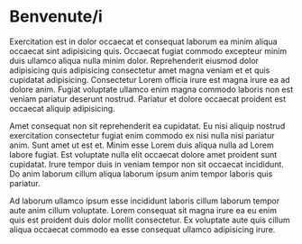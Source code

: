 # Benvenute/i {.unnumbered}

Exercitation est in dolor occaecat et consequat laborum ea minim aliqua occaecat sint adipisicing quis. Occaecat fugiat commodo excepteur minim duis ullamco aliqua nulla minim dolor. Reprehenderit eiusmod dolor adipisicing quis adipisicing consectetur amet magna veniam et et quis cupidatat adipisicing. Consectetur Lorem officia irure est magna irure ea ad dolore anim. Fugiat voluptate ullamco enim magna commodo laboris non est veniam pariatur deserunt nostrud. Pariatur et dolore occaecat proident est occaecat aliquip adipisicing.

Amet consequat non sit reprehenderit ea cupidatat. Eu nisi aliquip nostrud exercitation consectetur fugiat enim commodo ex nisi nulla nisi pariatur anim. Sunt amet ut est et. Minim esse Lorem duis aliqua nulla ad Lorem labore fugiat. Est voluptate nulla elit occaecat dolore amet proident sunt cupidatat. Irure tempor duis in veniam tempor non sit occaecat incididunt. Do anim laborum cillum aliqua laborum ipsum anim tempor laboris quis pariatur.

Ad laborum ullamco ipsum esse incididunt laboris cillum laborum tempor aute anim cillum voluptate. Lorem consequat sit magna irure ea eu enim quis est proident duis dolor mollit consectetur. Ex voluptate aute quis cillum aliqua occaecat commodo ea esse consequat ullamco adipisicing irure.
